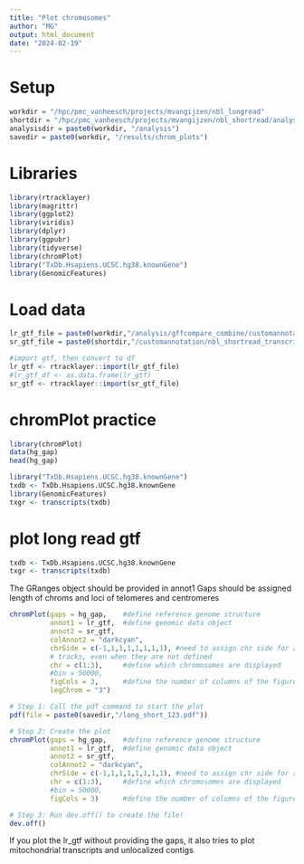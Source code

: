 ```yaml
---
title: "Plot chromosomes"
author: "MG"
output: html_document
date: "2024-02-19"
---
```


# Setup
```r
workdir = "/hpc/pmc_vanheesch/projects/mvangijzen/nbl_longread"
shortdir = "/hpc/pmc_vanheesch/projects/mvangijzen/nbl_shortread/analysis"
analysisdir = paste0(workdir, "/analysis")
savedir = paste0(workdir, "/results/chrom_plots")
```

# Libraries
```r
library(rtracklayer)
library(magrittr)
library(ggplot2)
library(viridis)
library(dplyr)
library(ggpubr)
library(tidyverse)
library(chromPlot)
library("TxDb.Hsapiens.UCSC.hg38.knownGene")
library(GenomicFeatures)
```

# Load data
```r
lr_gtf_file = paste0(workdir,"/analysis/gffcompare_combine/customannotation/nbl_longread_transcriptome_novel_filtered_fixed.gtf")
sr_gtf_file = paste0(shortdir,"/customannotation/nbl_shortread_transcriptome_novel_filtered_new_new.gtf")
```

```r
#import gtf, then convert to df
lr_gtf <- rtracklayer::import(lr_gtf_file)
#lr_gtf_df <- as.data.frame(lr_gtf)
sr_gtf <- rtracklayer::import(sr_gtf_file)
```

# chromPlot practice
```r
library(chromPlot)
data(hg_gap)
head(hg_gap)

library("TxDb.Hsapiens.UCSC.hg38.knownGene")
txdb <- TxDb.Hsapiens.UCSC.hg38.knownGene
library(GenomicFeatures)
txgr <- transcripts(txdb)
```

# plot long read gtf
```r
txdb <- TxDb.Hsapiens.UCSC.hg38.knownGene
txgr <- transcripts(txdb)
```

The GRanges object should be provided in annot1
Gaps should be assigned length of chroms and loci of telomeres and centromeres
```r
chromPlot(gaps = hg_gap,    #define reference genome structure
          annot1 = lr_gtf,  #define genomic data object
          annot2 = sr_gtf,
          colAnnot2 = "darkcyan",
          chrSide = c(-1,1,1,1,1,1,1,1), #need to assign chr side for all possible 
          # tracks, even when they are not defined
          chr = c(1:3),     #define which chromosomes are displayed
          #bin = 50000,
          figCols = 3,      #define the number of columns of the figure
          legChrom = "3")
```

```r
# Step 1: Call the pdf command to start the plot
pdf(file = paste0(savedir,"/long_short_123.pdf"))

# Step 2: Create the plot
chromPlot(gaps = hg_gap,    #define reference genome structure
          annot1 = lr_gtf,  #define genomic data object
          annot2 = sr_gtf,
          colAnnot2 = "darkcyan",
          chrSide = c(-1,1,1,1,1,1,1,1), #need to assign chr side for all possible tracks, even when they are not defined
          chr = c(1:3),     #define which chromosomes are displayed
          #bin = 50000,
          figCols = 3)      #define the number of columns of the figure

# Step 3: Run dev.off() to create the file!
dev.off()
```

If you plot the lr_gtf without providing the gaps, it also tries to plot 
mitochondrial transcripts and unlocalized contigs




